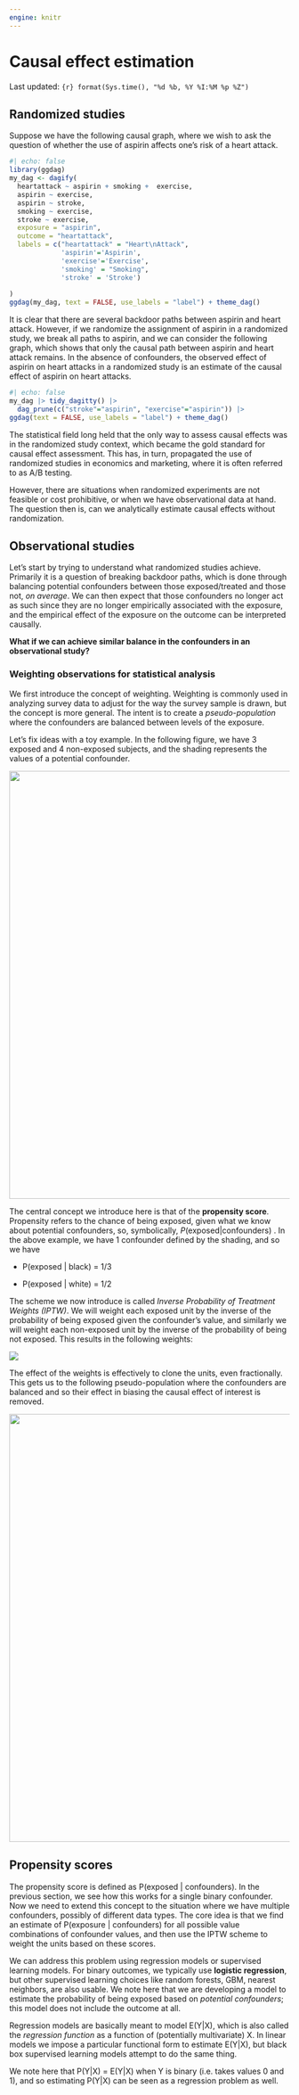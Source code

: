 ```yaml
---
engine: knitr
---
```


# Causal effect estimation {#sec-week4}

Last updated: `{r} format(Sys.time(), "%d %b, %Y %I:%M %p %Z")`

## Randomized studies

Suppose we have the following causal graph, where we wish to ask the question of
whether the use of aspirin affects one's risk of a heart attack.

```r
#| echo: false
library(ggdag)
my_dag <- dagify(
  heartattack ~ aspirin + smoking +  exercise,
  aspirin ~ exercise, 
  aspirin ~ stroke,
  smoking ~ exercise,
  stroke ~ exercise,
  exposure = "aspirin",
  outcome = "heartattack",
  labels = c("heartattack" = "Heart\nAttack",
             'aspirin'='Aspirin',
             'exercise'='Exercise',
             'smoking' = "Smoking",
             'stroke' = 'Stroke')
  
)
ggdag(my_dag, text = FALSE, use_labels = "label") + theme_dag()
```

It is clear that there are several backdoor paths between aspirin and heart
attack. However, if we randomize the assignment of aspirin in a randomized
study, we break all paths to aspirin, and we can consider the following graph,
which shows that only the causal path between aspirin and heart attack remains.
In the absence of confounders, the observed effect of aspirin on heart attacks
in a randomized study is an estimate of the causal effect of aspirin on heart
attacks.

```r
#| echo: false
my_dag |> tidy_dagitty() |> 
  dag_prune(c("stroke"="aspirin", "exercise"="aspirin")) |> 
ggdag(text = FALSE, use_labels = "label") + theme_dag()
```

The statistical field long held that the only way to assess causal effects was
in the randomized study context, which became the gold standard for causal
effect assessment. This has, in turn, propagated the use of randomized studies
in economics and marketing, where it is often referred to as A/B testing.

However, there are situations when randomized experiments are not feasible or
cost prohibitive, or when we have observational data at hand. The question then
is, can we analytically estimate causal effects without randomization.

## Observational studies

Let's start by trying to understand what randomized studies achieve. Primarily
it is a question of breaking backdoor paths, which is done through balancing
potential confounders between those exposed/treated and those not, *on average*.
We can then expect that those confounders no longer act as such since they are
no longer empirically associated with the exposure, and the empirical effect of
the exposure on the outcome can be interpreted causally.

**What if we can achieve similar balance in the confounders in an observational
study?**

### Weighting observations for statistical analysis

We first introduce the concept of weighting. Weighting is commonly used in
analyzing survey data to adjust for the way the survey sample is drawn, but the
concept is more general. The intent is to create a *pseudo-population* where the
confounders are balanced between levels of the exposure.

Let's fix ideas with a toy example. In the following figure, we have 3 exposed
and 4 non-exposed subjects, and the shading represents the values of a potential
confounder.

![](images/tmp2.png){width="8in"}

The central concept we introduce here is that of the **propensity score**.
Propensity refers to the chance of being exposed, given what we know about
potential confounders, so, symbolically,
$P(\text{exposed} | \text{confounders})$ . In the above example, we have 1
confounder defined by the shading, and so we have

-   P(exposed \| black) = 1/3

-   P(exposed \| white) = 1/2

The scheme we now introduce is called *Inverse Probability of Treatment Weights
(IPTW)*. We will weight each exposed unit by the inverse of the probability of
being exposed given the confounder's value, and similarly we will weight each
non-exposed unit by the inverse of the probability of being not exposed. This
results in the following weights:

![](images/tmp21.png)

The effect of the weights is effectively to clone the units, even fractionally.
This gets us to the following pseudo-population where the confounders are
balanced and so their effect in biasing the causal effect of interest is
removed.

![](images/tmp.png){width="8in"}

## Propensity scores

The propensity score is defined as P(exposed \| confounders). In the previous
section, we see how this works for a single binary confounder. Now we need to
extend this concept to the situation where we have multiple confounders,
possibly of different data types. The core idea is that we find an estimate of
P(exposure \| confounders) for all possible value combinations of confounder
values, and then use the IPTW scheme to weight the units based on these scores.

We can address this problem using regression models or supervised learning
models. For binary outcomes, we typically use **logistic regression**, but other
supervised learning choices like random forests, GBM, nearest neighbors, are
also usable. We note here that we are developing a model to estimate the
probability of being exposed based on *potential confounders*; this model does
not include the outcome at all.

::: callout-note
Regression models are basically meant to model E(Y\|X), which is also called the
*regression function* as a function of (potentially multivariate) X. In linear
models we impose a particular functional form to estimate E(Y\|X), but black box
supervised learning models attempt to do the same thing.

We note here that P(Y\|X) = E(Y\|X) when Y is binary (i.e. takes values 0 and
1), and so estimating P(Y\|X) can be seen as a regression problem as well.
:::
